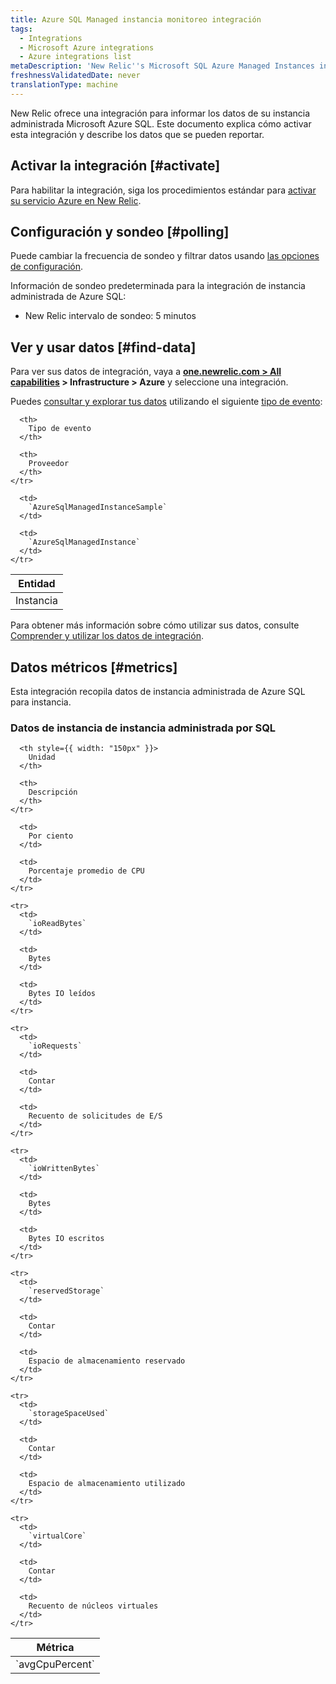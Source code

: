 ```yaml
---
title: Azure SQL Managed instancia monitoreo integración
tags:
  - Integrations
  - Microsoft Azure integrations
  - Azure integrations list
metaDescription: 'New Relic''s Microsoft SQL Azure Managed Instances integration: how to install it, configure it, and understand the data it reports.'
freshnessValidatedDate: never
translationType: machine
---
```


New Relic ofrece una integración para informar los datos de su instancia administrada Microsoft Azure SQL. Este documento explica cómo activar esta integración y describe los datos que se pueden reportar.

## Activar la integración [#activate]

Para habilitar la integración, siga los procedimientos estándar para [activar su servicio Azure en New Relic](/docs/infrastructure/microsoft-azure-integrations/getting-started/activate-azure-integrations).

## Configuración y sondeo [#polling]

Puede cambiar la frecuencia de sondeo y filtrar datos usando [las opciones de configuración](/docs/integrations/new-relic-integrations/getting-started/configure-polling-frequency-data-collection-cloud-integrations).

Información de sondeo predeterminada para la integración de instancia administrada de Azure SQL:

* New Relic intervalo de sondeo: 5 minutos

## Ver y usar datos [#find-data]

Para ver sus datos de integración, vaya a <DNT>**[one.newrelic.com > All capabilities](https://one.newrelic.com/all-capabilities) > Infrastructure > Azure**</DNT> y seleccione una integración.

Puedes [consultar y explorar tus datos](/docs/using-new-relic/data/understand-data/query-new-relic-data) utilizando el siguiente [tipo de evento](/docs/data-apis/understand-data/new-relic-data-types/#event-data):

<table>
  <thead>
    <tr>
      <th>
        Entidad
      </th>

      <th>
        Tipo de evento
      </th>

      <th>
        Proveedor
      </th>
    </tr>
  </thead>

  <tbody>
    <tr>
      <td>
        Instancia
      </td>

      <td>
        `AzureSqlManagedInstanceSample`
      </td>

      <td>
        `AzureSqlManagedInstance`
      </td>
    </tr>
  </tbody>
</table>

Para obtener más información sobre cómo utilizar sus datos, consulte [Comprender y utilizar los datos de integración](/docs/infrastructure/integrations/find-use-infrastructure-integration-data).

## Datos métricos [#metrics]

Esta integración recopila datos de instancia administrada de Azure SQL para instancia.

### Datos de instancia de instancia administrada por SQL

<table>
  <thead>
    <tr>
      <th style={{ width: "275px" }}>
        Métrica
      </th>

      <th style={{ width: "150px" }}>
        Unidad
      </th>

      <th>
        Descripción
      </th>
    </tr>
  </thead>

  <tbody>
    <tr>
      <td>
        `avgCpuPercent`
      </td>

      <td>
        Por ciento
      </td>

      <td>
        Porcentaje promedio de CPU
      </td>
    </tr>

    <tr>
      <td>
        `ioReadBytes`
      </td>

      <td>
        Bytes
      </td>

      <td>
        Bytes IO leídos
      </td>
    </tr>

    <tr>
      <td>
        `ioRequests`
      </td>

      <td>
        Contar
      </td>

      <td>
        Recuento de solicitudes de E/S
      </td>
    </tr>

    <tr>
      <td>
        `ioWrittenBytes`
      </td>

      <td>
        Bytes
      </td>

      <td>
        Bytes IO escritos
      </td>
    </tr>

    <tr>
      <td>
        `reservedStorage`
      </td>

      <td>
        Contar
      </td>

      <td>
        Espacio de almacenamiento reservado
      </td>
    </tr>

    <tr>
      <td>
        `storageSpaceUsed`
      </td>

      <td>
        Contar
      </td>

      <td>
        Espacio de almacenamiento utilizado
      </td>
    </tr>

    <tr>
      <td>
        `virtualCore`
      </td>

      <td>
        Contar
      </td>

      <td>
        Recuento de núcleos virtuales
      </td>
    </tr>
  </tbody>
</table>